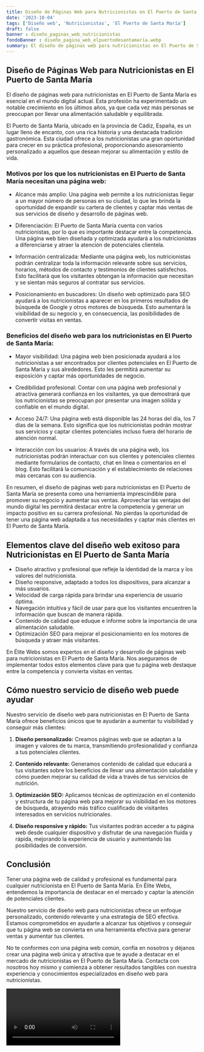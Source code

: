 ```yaml
---
title: Diseño de Páginas Web para Nutricionistas en El Puerto de Santa María
date: '2023-10-04'
tags: ['Diseño web', 'Nutricionistas', 'El Puerto de Santa María']
draft: false
banner : diseño_paginas_web_nutricionistas
fondoBanner : diseño_pagina_web_elpuertodesantamaría.webp
summary: El diseño de páginas web para nutricionistas en El Puerto de Santa María es esencial en el mundo digital actual. Esta profesión ha experimentado un notable crecimiento en los últimos años, ya que cada vez más personas se preocupan por llevar una alimentación saludable y equilibrada. 
---
```


## Diseño de Páginas Web para Nutricionistas en El Puerto de Santa María

El diseño de páginas web para nutricionistas en El Puerto de Santa María es esencial en el mundo digital actual. Esta profesión ha experimentado un notable crecimiento en los últimos años, ya que cada vez más personas se preocupan por llevar una alimentación saludable y equilibrada. 

El Puerto de Santa María, ubicado en la provincia de Cádiz, España, es un lugar lleno de encanto, con una rica historia y una destacada tradición gastronómica. Esta ciudad ofrece a los nutricionistas una gran oportunidad para crecer en su práctica profesional, proporcionando asesoramiento personalizado a aquellos que desean mejorar su alimentación y estilo de vida.

### Motivos por los que los nutricionistas en El Puerto de Santa María necesitan una página web:

- Alcance más amplio: Una página web permite a los nutricionistas llegar a un mayor número de personas en su ciudad, lo que les brinda la oportunidad de expandir su cartera de clientes y captar más ventas de sus servicios de diseño y desarrollo de páginas web.

- Diferenciación: El Puerto de Santa María cuenta con varios nutricionistas, por lo que es importante destacar entre la competencia. Una página web bien diseñada y optimizada ayudará a los nutricionistas a diferenciarse y atraer la atención de potenciales clientela.

- Información centralizada: Mediante una página web, los nutricionistas podrán centralizar toda la información relevante sobre sus servicios, horarios, métodos de contacto y testimonios de clientes satisfechos. Esto facilitará que los visitantes obtengan la información que necesitan y se sientan más seguros al contratar sus servicios.

- Posicionamiento en buscadores: Un diseño web optimizado para SEO ayudará a los nutricionistas a aparecer en los primeros resultados de búsqueda de Google y otros motores de búsqueda. Esto aumentará la visibilidad de su negocio y, en consecuencia, las posibilidades de convertir visitas en ventas.

### Beneficios del diseño web para los nutricionistas en El Puerto de Santa María:

- Mayor visibilidad: Una página web bien posicionada ayudará a los nutricionistas a ser encontrados por clientes potenciales en El Puerto de Santa María y sus alrededores. Esto les permitirá aumentar su exposición y captar más oportunidades de negocio.

- Credibilidad profesional: Contar con una página web profesional y atractiva generará confianza en los visitantes, ya que demostrará que los nutricionistas se preocupan por presentar una imagen sólida y confiable en el mundo digital.

- Acceso 24/7: Una página web está disponible las 24 horas del día, los 7 días de la semana. Esto significa que los nutricionistas podrán mostrar sus servicios y captar clientes potenciales incluso fuera del horario de atención normal.

- Interacción con los usuarios: A través de una página web, los nutricionistas podrán interactuar con sus clientes y potenciales clientes mediante formularios de contacto, chat en línea o comentarios en el blog. Esto facilitará la comunicación y el establecimiento de relaciones más cercanas con su audiencia.

En resumen, el diseño de páginas web para nutricionistas en El Puerto de Santa María se presenta como una herramienta imprescindible para promover su negocio y aumentar sus ventas. Aprovechar las ventajas del mundo digital les permitirá destacar entre la competencia y generar un impacto positivo en su carrera profesional. No pierdas la oportunidad de tener una página web adaptada a tus necesidades y captar más clientes en El Puerto de Santa María.

<GifSeo />

<Cta />

## Elementos clave del diseño web exitoso para Nutricionistas en El Puerto de Santa María

- Diseño atractivo y profesional que refleje la identidad de la marca y los valores del nutricionista.
- Diseño responsive, adaptado a todos los dispositivos, para alcanzar a más usuarios.
- Velocidad de carga rápida para brindar una experiencia de usuario óptima.
- Navegación intuitiva y fácil de usar para que los visitantes encuentren la información que buscan de manera rápida.
- Contenido de calidad que eduque e informe sobre la importancia de una alimentación saludable.
- Optimización SEO para mejorar el posicionamiento en los motores de búsqueda y atraer más visitantes.

En Élite Webs somos expertos en el diseño y desarrollo de páginas web para nutricionistas en El Puerto de Santa María. Nos aseguramos de implementar todos estos elementos clave para que tu página web destaque entre la competencia y convierta visitas en ventas.

## Cómo nuestro servicio de diseño web puede ayudar

Nuestro servicio de diseño web para nutricionistas en El Puerto de Santa María ofrece beneficios únicos que te ayudarán a aumentar tu visibilidad y conseguir más clientes:

1. **Diseño personalizado:** Creamos páginas web que se adaptan a la imagen y valores de tu marca, transmitiendo profesionalidad y confianza a tus potenciales clientes.

2. **Contenido relevante:** Generamos contenido de calidad que educará a tus visitantes sobre los beneficios de llevar una alimentación saludable y cómo pueden mejorar su calidad de vida a través de tus servicios de nutrición.

3. **Optimización SEO:** Aplicamos técnicas de optimización en el contenido y estructura de tu página web para mejorar su visibilidad en los motores de búsqueda, atrayendo más tráfico cualificado de visitantes interesados en servicios nutricionales.

4. **Diseño responsive y rápido:** Tus visitantes podrán acceder a tu página web desde cualquier dispositivo y disfrutar de una navegación fluida y rápida, mejorando la experiencia de usuario y aumentando las posibilidades de conversión.

## Conclusión

Tener una página web de calidad y profesional es fundamental para cualquier nutricionista en El Puerto de Santa María. En Élite Webs, entendemos la importancia de destacar en el mercado y captar la atención de potenciales clientes. 

Nuestro servicio de diseño web para nutricionistas ofrece un enfoque personalizado, contenido relevante y una estrategia de SEO efectiva. Estamos comprometidos en ayudarte a alcanzar tus objetivos y conseguir que tu página web se convierta en una herramienta efectiva para generar ventas y aumentar tus clientes.

No te conformes con una página web común, confía en nosotros y déjanos crear una página web única y atractiva que te ayude a destacar en el mercado de nutricionistas en El Puerto de Santa María. Contacta con nosotros hoy mismo y comienza a obtener resultados tangibles con nuestra experiencia y conocimientos especializados en diseño web para nutricionistas.

<Video />

<CtaBot job='Nutricionistas' city='El Puerto de Santa María'/>

<Gmaps query='El Puerto de Santa María+españa+maps' />